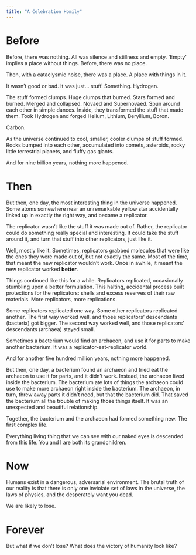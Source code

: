 ```yaml
---
title: "A Celebration Homily"
---
```


# Before

Before, there was nothing. All was silence and stillness and empty. 'Empty' implies a place without things. Before, there was no place.

Then, with a cataclysmic noise, there was a place. A place with things in it.

It wasn't good or bad. It was just... stuff. Something. Hydrogen.

The stuff formed clumps. Huge clumps that burned. Stars formed and burned. Merged and collapsed. Novaed and Supernovaed. Spun around each other in simple dances. Inside, they transformed the stuff that made them. Took Hydrogen and forged Helium, Lithium, Beryllium, Boron.

Carbon.

As the universe continued to cool, smaller, cooler clumps of stuff formed. Rocks bumped into each other, accumulated into comets, asteroids, rocky little terrestrial planets, and fluffy gas giants.

And for nine billion years, nothing more happened.

# Then

But then, one day, the most interesting thing in the universe happened. Some atoms somewhere near an unremarkable yellow star accidentally linked up in exactly the right way, and became a replicator.

The replicator wasn't like the stuff it was made out of. Rather, the replicator could do something really special and interesting. It could take the stuff around it, and turn that stuff into other replicators, just like it.

Well, mostly like it. Sometimes, replicators grabbed molecules that were like the ones they were made out of, but not exactly the same. Most of the time, that meant the new replicator wouldn't work. Once in awhile, it meant the new replicator worked **better**.

Things continued like this for a while. Replicators replicated, occasionally stumbling upon a better formulation. This halting, accidental process built protections for the replicators: shells and excess reserves of their raw materials. More replicators, more replications.

Some replicators replicated one way. Some other replicators replicated another. The first way worked well, and those replicators' descendants (bacteria) got bigger. The second way worked well, and those replicators' descendants (archaea) stayed small.

Sometimes a bacterium would find an archaeon, and use it for parts to make another bacterium. It was a replicator-eat-replicator world.

And for another five hundred million years, nothing more happened.

But then, one day, a bacterium found an archaeon and tried eat the archaeon to use it for parts, and it didn't work. Instead, the archaeon lived inside the bacterium. The bacterium ate lots of things the archaeon could use to make more archaeon right inside the bacterium. The archaeon, in turn, threw away parts it didn't need, but that the bacterium did. That saved the bacterium all the trouble of making those things itself. It was an unexpected and beautiful relationship.

Together, the bacterium and the archaeon had formed something new. The first complex life.

Everything living thing that we can see with our naked eyes is descended from this life. You and I are both its grandchildren.

# Now

Humans exist in a dangerous, adversarial environment. The brutal truth of our reality is that there is only one inviolate set of laws in the universe, the laws of physics, and the desperately want you dead.

We are likely to lose.

# Forever

But what if we don't lose? What does the victory of humanity look like?
